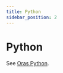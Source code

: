 ---
title: Python
sidebar_position: 2
---


# Python

See [Oras Python](https://oras-project.github.io/oras-py/getting_started/user-guide.html).